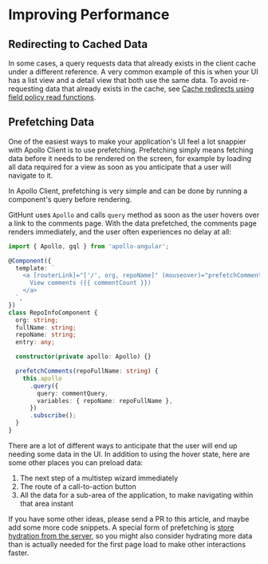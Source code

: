 # Improving Performance

## Redirecting to Cached Data

In some cases, a query requests data that already exists in the client cache under a different
reference. A very common example of this is when your UI has a list view and a detail view that both
use the same data. To avoid re-requesting data that already exists in the cache, see
[Cache redirects using field policy read functions](../caching/advanced-topics#cache-redirects-using-field-policy-read-functions).

## Prefetching Data

One of the easiest ways to make your application's UI feel a lot snappier with Apollo Client is to
use prefetching. Prefetching simply means fetching data before it needs to be rendered on the
screen, for example by loading all data required for a view as soon as you anticipate that a user
will navigate to it.

In Apollo Client, prefetching is very simple and can be done by running a component's query before
rendering.

GitHunt uses `Apollo` and calls `query` method as soon as the user hovers over a link to the
comments page. With the data prefetched, the comments page renders immediately, and the user often
experiences no delay at all:

```typescript
import { Apollo, gql } from 'apollo-angular';

@Component({
  template: `
    <a [routerLink]="['/', org, repoName]" (mouseover)="prefetchComments(fullName)">
      View comments ({{ commentCount }})
    </a>
  `,
})
class RepoInfoComponent {
  org: string;
  fullName: string;
  repoName: string;
  entry: any;

  constructor(private apollo: Apollo) {}

  prefetchComments(repoFullName: string) {
    this.apollo
      .query({
        query: commentQuery,
        variables: { repoName: repoFullName },
      })
      .subscribe();
  }
}
```

There are a lot of different ways to anticipate that the user will end up needing some data in the
UI. In addition to using the hover state, here are some other places you can preload data:

1. The next step of a multistep wizard immediately
1. The route of a call-to-action button
1. All the data for a sub-area of the application, to make navigating within that area instant

If you have some other ideas, please send a PR to this article, and maybe add some more code
snippets. A special form of prefetching is
[store hydration from the server](./server-side-rendering#store-rehydration), so you might also
consider hydrating more data than is actually needed for the first page load to make other
interactions faster.
